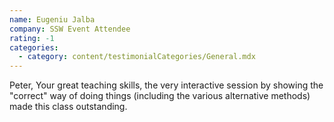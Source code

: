 ```yaml
---
name: Eugeniu Jalba
company: SSW Event Attendee
rating: -1
categories:
  - category: content/testimonialCategories/General.mdx
---
```


Peter, Your great teaching skills, the very interactive session by showing the "correct" way of doing things (including the various alternative methods) made this class outstanding.
